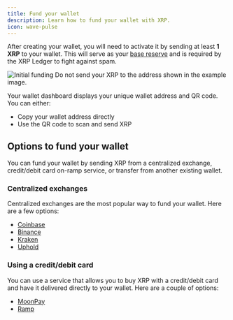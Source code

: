 ```yaml
---
title: Fund your wallet
description: Learn how to fund your wallet with XRP.
icon: wave-pulse
---
```


After creating your wallet, you will need to activate it by sending at least **1 XRP** to your wallet.
This will serve as your [base reserve](/wallet/reserves) and is required by the XRP Ledger to fight against spam.

<Frame>
  <img src="/images/wallet/fund.png" alt="Initial funding" />
</Frame>
<Warning>
  Do not send your XRP to the address shown in the example image.
</Warning>

Your wallet dashboard displays your unique wallet address and QR code. You can either:

- Copy your wallet address directly
- Use the QR code to scan and send XRP

## Options to fund your wallet

You can fund your wallet by sending XRP from a centralized exchange, credit/debit card on-ramp service, or transfer from another existing wallet.

### Centralized exchanges

Centralized exchanges are the most popular way to fund your wallet. Here are a few options:

- [Coinbase](https://coinbase.com)
- [Binance](https://binance.com)
- [Kraken](https://kraken.com)
- [Uphold](https://uphold.com)

### Using a credit/debit card

You can use a service that allows you to buy XRP with a credit/debit card and have it delivered directly to your wallet. Here are a couple of options:

- [MoonPay](https://moonpay.com)
- [Ramp](https://ramp.network)
